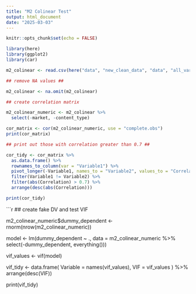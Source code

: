 ---
title: "M2 Colinear Test"
output: html_document
date: "2025-03-03"
---

```{r setup, include=FALSE}
knitr::opts_chunk$set(echo = FALSE)
```

```{r}
library(here)
library(ggplot2)
library(car)

```

```{r}
m2_colinear <- read.csv(here("data", "new_clean_data", "data", "all_vars_colinear.csv"))

```

```{r}
## remove NA values ##

m2_colinear <- na.omit(m2_colinear)

```

```{r}
## create correlation matrix 

m2_colinear_numeric <- m2_colinear %>% 
  select(-market, -content_type) 

cor_matrix <- cor(m2_colinear_numeric, use = "complete.obs")
print(cor_matrix)

```

```{r}
## print out those with correlation greater than 0.7 ##

cor_tidy <- cor_matrix %>%
  as.data.frame() %>%
  rownames_to_column(var = "Variable1") %>%
  pivot_longer(-Variable1, names_to = "Variable2", values_to = "Correlation") %>%
  filter(Variable1 != Variable2) %>%  
  filter(abs(Correlation) > 0.7) %>%  
  arrange(desc(abs(Correlation))) 

print(cor_tidy)


```

```{r} 
## create fake DV and test VIF 

m2_colinear_numeric$dummy_dependent <- rnorm(nrow(m2_colinear_numeric))  


model <- lm(dummy_dependent ~ ., data = m2_colinear_numeric %>% select(-dummy_dependent, everything()))


vif_values <- vif(model)

vif_tidy <- data.frame(
  Variable = names(vif_values),
  VIF = vif_values
) %>%
  arrange(desc(VIF))

print(vif_tidy)
